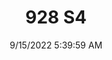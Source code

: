 ---
width: 6000
height: 4000
title: 928 S4
description: 1984 Porsche 928 S4 shot in Austin, TX.
date: 9/15/2022 5:39:59 AM
cameraMake: Sony
cameraModel: ILCE-7M3
lens: 50mm F1.4 DG HSM | Art 018
settingsfStop: f/1.6
settingsISO: ISO 50
settingsShutter: 1/40
settingsFocalLength: 50 mm
---
